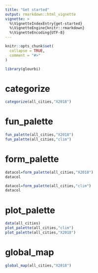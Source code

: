 ```yaml
---
title: "Get started"
output: rmarkdown::html_vignette
vignette: >
  %\VignetteIndexEntry{get-started}
  %\VignetteEngine{knitr::rmarkdown}
  %\VignetteEncoding{UTF-8}
---
```


```r
knitr::opts_chunk$set(
  collapse = TRUE,
  comment = "#>"
)
```

```r
library(glourbi)
```

<!-- WARNING - This vignette is generated by {fusen} from dev/3-flat_global_map.Rmd: do not edit by hand -->

# categorize

    

  

```r
categorize(all_cities,"X2018")
```

  

  


# fun_palette

    

  

```r
fun_palette(all_cities,"X2018")
fun_palette(all_cities,"clim")
```

  

  


# form_palette

    

  

```r
datacol=form_palette(all_cities,"X2018")
datacol

datacol=form_palette(all_cities,"clim")
datacol
```

  

  

# plot_palette

    

  

```r
data(all_cities)
plot_palette(all_cities,"clim")
plot_palette(all_cities,"X2018")
```

  

    



# global_map

```r
global_map(all_cities,"X2018")
```

